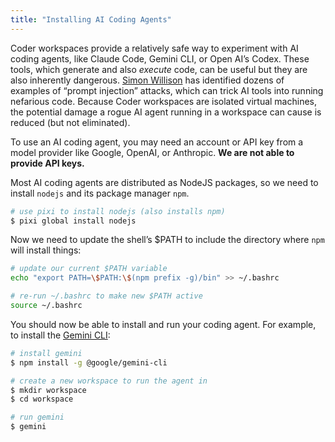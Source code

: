 ```yaml
---
title: "Installing AI Coding Agents"
---
```


Coder workspaces provide a relatively safe way to experiment with AI coding
agents, like Claude Code, Gemini CLI, or Open AI's Codex. These tools, which
generate and also *execute* code, can be useful but they are also inherently
dangerous. [Simon Willison](https://simonwillison.net/tags/prompt-injection/)
has identified dozens of examples of "prompt injection" attacks, which can trick
AI tools into running nefarious code. Because Coder workspaces are isolated
virtual machines, the potential damage a rogue AI agent running in a workspace
can cause is reduced (but not eliminated).

::: {.callout-note}

To use an AI coding agent, you may need an account or API key from a model
provider like Google, OpenAI, or Anthropic. **We are not able to provide API
keys.** 

:::

Most AI coding agents are distributed as NodeJS packages, so we need to install
`nodejs` and its package manager `npm`.

```sh
# use pixi to install nodejs (also installs npm)
$ pixi global install nodejs
```

Now we need to update the shell's $PATH to include the directory where `npm`
will install things:

```sh
# update our current $PATH variable
echo "export PATH=\$PATH:\$(npm prefix -g)/bin" >> ~/.bashrc

# re-run ~/.bashrc to make new $PATH active
source ~/.bashrc
```

You should now be able to install and run your coding agent. For example, to
install the [Gemini CLI](https://github.com/google-gemini/gemini-cli): 

```sh
# install gemini
$ npm install -g @google/gemini-cli

# create a new workspace to run the agent in
$ mkdir workspace
$ cd workspace

# run gemini
$ gemini
```
